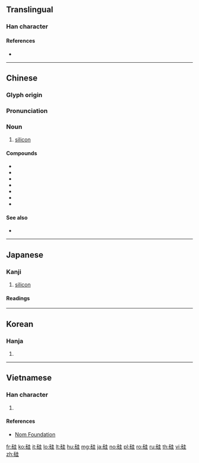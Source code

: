 {{character info/new}}
==Translingual==

===Han character===
{{Han char|rn=112|rad=石|as=06|sn=11|four=14614|canj=MRGG|ids=⿰石圭}}

====References====
* {{Han ref|kx=0829.400|dkj=24151|dj=1245.110|hdz=42427.070|uh=7845|ud=30789|bh=D6BA|bd=54970}}

----

==Chinese==
{{zh-forms}}

===Glyph origin===
{{Han etym}}
{{Han compound|ls=psc
|石|c1=s|t1=stone
|圭|c2=p
}}

===Pronunciation===
{{zh-pron
|m=guī
|ma=Zh-gui.ogg
|c=gwai1
|mc=y
|oc=y
|cat=n
}}

===Noun===
{{zh-noun}}

# {{lb|zh|chemistry}} [[silicon]]

====Compounds====
* {{zh-l|硅肺|tr=guīfèi}}
* {{zh-l|硅鋼/硅钢|tr=guīgāng}}
* {{zh-l|硅谷}}
* {{zh-l|硅膠/硅胶}}
* {{zh-l|硅片|tr=guīpiàn}}
* {{zh-l|硅石|tr=guīshí}}
* {{zh-l|硅酸|tr=guīsuān}}

====See also====
* {{zh-l|矽}}

{{zh-cat|Chemistry|Chemical elements}}

----

==Japanese==

===Kanji===
{{ja-kanji|grade=|rs=石06}}

# [[silicon]]

====Readings====
{{ja-readings
|goon=[[きゃく]] (kyaku)
|kanon=[[かく]] (kaku)
|kanyoon=[[けい]] (kei)
|kun=[[やぶる]] (yaburu)
|nanori=}}

----

==Korean==

===Hanja===
{{ko-hanja|hangeul=규|eumhun=|rv=gyu|mr=kyu|y=kyu}}

# {{defn|lang=ko|sort=石06}}

----

==Vietnamese==

===Han character===
{{vi-readings|rs=石06|hanviet=khuê}}

# {{defn|lang=vi|sort=石06}}

====References====
* [http://nomfoundation.org/common/nom_details.php?codepoint=7845 Nom Foundation]

[[fr:硅]]
[[ko:硅]]
[[it:硅]]
[[lo:硅]]
[[lt:硅]]
[[hu:硅]]
[[mg:硅]]
[[ja:硅]]
[[no:硅]]
[[pl:硅]]
[[ro:硅]]
[[ru:硅]]
[[th:硅]]
[[vi:硅]]
[[zh:硅]]